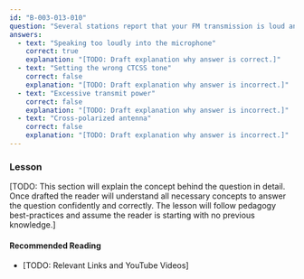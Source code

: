 ```yaml
---
id: "B-003-013-010"
question: "Several stations report that your FM transmission is loud and distorted, but on frequency. Which of the following is the most probable cause of the distortion?"
answers:
  - text: "Speaking too loudly into the microphone"
    correct: true
    explanation: "[TODO: Draft explanation why answer is correct.]"
  - text: "Setting the wrong CTCSS tone"
    correct: false
    explanation: "[TODO: Draft explanation why answer is incorrect.]"
  - text: "Excessive transmit power"
    correct: false
    explanation: "[TODO: Draft explanation why answer is incorrect.]"
  - text: "Cross-polarized antenna"
    correct: false
    explanation: "[TODO: Draft explanation why answer is incorrect.]"
---
```


### Lesson

[TODO: This section will explain the concept behind the question in detail. Once drafted the reader will understand all necessary concepts to answer the question confidently and correctly. The lesson will follow pedagogy best-practices and assume the reader is starting with no previous knowledge.]

#### Recommended Reading

- [TODO: Relevant Links and YouTube Videos]
